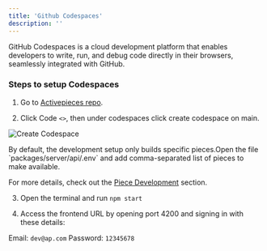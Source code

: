 ```yaml
---
title: 'Github Codespaces'
description: ''
---
```


GitHub Codespaces is a cloud development platform that enables developers to write, run, and debug code directly in their browsers, seamlessly integrated with GitHub.

### Steps to setup Codespaces

1. Go to [Activepieces repo](https://github.com/activepieces/activepieces).

2. Click Code `<>`, then under codespaces click create codespace on main.

![Create Codespace](/resources/screenshots/development-setup_codespaces.png)

<Note>
  By default, the development setup only builds specific pieces.Open the file
  `packages/server/api/.env` and add comma-separated list of pieces to make
  available.

For more details, check out the [Piece Development](/developers/development-setup/getting-started) section.

</Note>

3. Open the terminal and run `npm start`

4. Access the frontend URL by opening port 4200 and signing in with these details:

Email: `dev@ap.com`
Password: `12345678`
